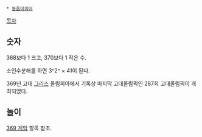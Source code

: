  * [[동음이의어]]

[[목차]]

== 숫자 ==
368보다 1 크고, 370보다 1 작은 수.

소인수분해를 하면 3^2^ × 41이 된다.

369년 고대 [[그리스]] 올림피아에서 기록상 마지막 고대올림픽인 287회 고대올림픽이 개최되었다.

== 놀이 ==
[[369 게임]] 항목 참조.
